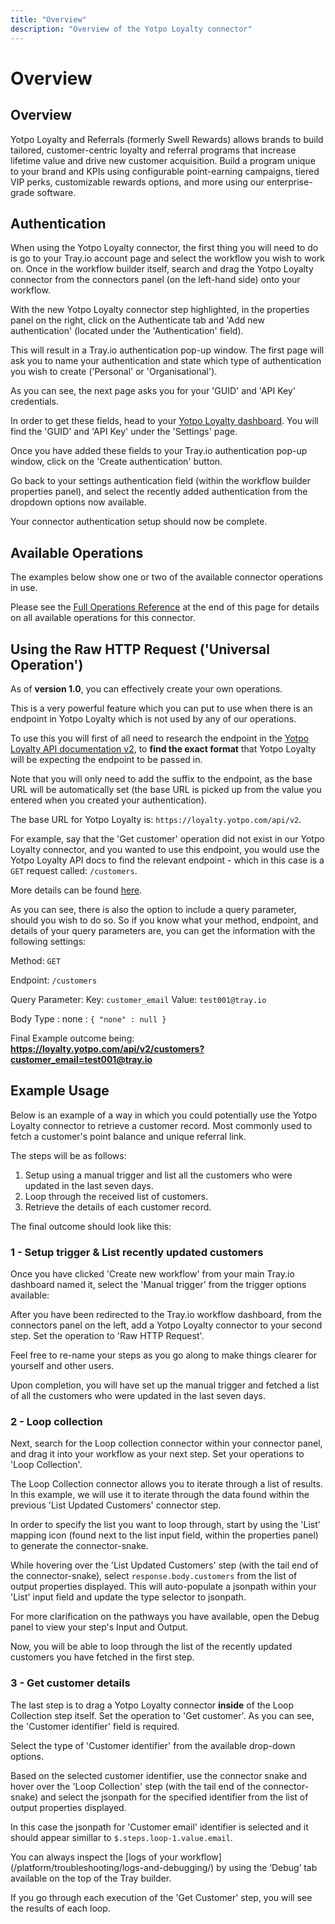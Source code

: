 ```yaml
---
title: "Overview"
description: "Overview of the Yotpo Loyalty connector"
---
```


# Overview

## Overview

Yotpo Loyalty and Referrals (formerly Swell Rewards) allows brands to build tailored, customer-centric loyalty and referral programs that increase lifetime value and drive new customer acquisition. Build a program unique to your brand and KPIs using configurable point-earning campaigns, tiered VIP perks, customizable rewards options, and more using our enterprise-grade software.

## Authentication

When using the Yotpo Loyalty connector, the first thing you will need to do is go to your Tray.io account page and select the workflow you wish to work on. Once in the workflow builder itself, search and drag the Yotpo Loyalty connector from the connectors panel (on the left-hand side) onto your workflow.

With the new Yotpo Loyalty connector step highlighted, in the properties panel on the right, click on the Authenticate tab and 'Add new authentication' (located under the 'Authentication' field).

This will result in a Tray.io authentication pop-up window. The first page will ask you to name your authentication and state which type of authentication you wish to create ('Personal' or 'Organisational').

As you can see, the next page asks you for your 'GUID' and 'API Key' credentials.

In order to get these fields, head to your [Yotpo Loyalty dashboard](https://loyalty.yotpo.com/general-settings). You will find the 'GUID' and 'API Key' under the 'Settings' page.

Once you have added these fields to your Tray.io authentication pop-up window, click on the 'Create authentication' button.

Go back to your settings authentication field (within the workflow builder properties panel), and select the recently added authentication from the dropdown options now available.

Your connector authentication setup should now be complete.

## Available Operations

The examples below show one or two of the available connector operations in use.

Please see the [Full Operations Reference](#operationsFull) at the end of this page for details on all available operations for this connector.

## Using the Raw HTTP Request ('Universal Operation')

As of **version 1.0**, you can effectively create your own operations.

This is a very powerful feature which you can put to use when there is an endpoint in Yotpo Loyalty which is not used by any of our operations.

To use this you will first of all need to research the endpoint in the [Yotpo Loyalty API documentation v2](https://loyaltyapi.yotpo.com/reference), to **find the exact format** that Yotpo Loyalty will be expecting the endpoint to be passed in.

Note that you will only need to add the suffix to the endpoint, as the base URL will be automatically set (the base URL is picked up from the value you entered when you created your authentication).

The base URL for Yotpo Loyalty is: `https://loyalty.yotpo.com/api/v2`.

For example, say that the 'Get customer' operation did not exist in our Yotpo Loyalty connector, and you wanted to use this endpoint, you would use the Yotpo Loyalty API docs to find the relevant endpoint - which in this case is a `GET` request called: `/customers`.

More details can be found [here](https://loyaltyapi.yotpo.com/reference#fetch-customer-details).

As you can see, there is also the option to include a query parameter, should you wish to do so. So if you know what your method, endpoint, and details of your query parameters are, you can get the information with the following settings:

Method: `GET`

Endpoint: `/customers`

Query Parameter: Key: `customer_email` Value: `test001@tray.io`

Body Type : none : `{ "none" : null }`

Final Example outcome being: **https://loyalty.yotpo.com/api/v2/customers?customer_email=test001@tray.io**

## Example Usage

Below is an example of a way in which you could potentially use the Yotpo Loyalty connector to retrieve a customer record. Most commonly used to fetch a customer's point balance and unique referral link.

The steps will be as follows:

1. Setup using a manual trigger and list all the customers who were updated in the last seven days.
2. Loop through the received list of customers.
3. Retrieve the details of each customer record.

The final outcome should look like this:

### 1 - Setup trigger & List recently updated customers

Once you have clicked 'Create new workflow' from your main Tray.io dashboard named it, select the 'Manual trigger' from the trigger options available:

After you have been redirected to the Tray.io workflow dashboard, from the connectors panel on the left, add a Yotpo Loyalty connector to your second step. Set the operation to 'Raw HTTP Request'.

Feel free to re-name your steps as you go along to make things clearer for yourself and other users.

Upon completion, you will have set up the manual trigger and fetched a list of all the customers who were updated in the last seven days.

### 2 - Loop collection

Next, search for the Loop collection connector within your connector panel, and drag it into your workflow as your next step. Set your operations to 'Loop Collection'.

The Loop Collection connector allows you to iterate through a list of results. In this example, we will use it to iterate through the data found within the previous 'List Updated Customers' connector step.

In order to specify the list you want to loop through, start by using the 'List' mapping icon (found next to the list input field, within the properties panel) to generate the connector-snake.

While hovering over the 'List Updated Customers' step (with the tail end of the connector-snake), select `response.body.customers` from the list of output properties displayed. This will auto-populate a jsonpath within your 'List' input field and update the type selector to jsonpath.

For more clarification on the pathways you have available, open the Debug panel to view your step's Input and Output.

Now, you will be able to loop through the list of the recently updated customers you have fetched in the first step.

### 3 - Get customer details

The last step is to drag a Yotpo Loyalty connector **inside** of the Loop Collection step itself. Set the operation to 'Get customer'. As you can see, the 'Customer identifier' field is required.

Select the type of 'Customer identifier' from the available drop-down options.

Based on the selected customer identifier, use the connector snake and hover over the 'Loop Collection' step (with the tail end of the connector-snake) and select the jsonpath for the specified identifier from the list of output properties displayed.

In this case the jsonpath for 'Customer email' identifier is selected and it should appear simillar to `$.steps.loop-1.value.email`.

You can always inspect the [logs of your workflow] (/platform/troubleshooting/logs-and-debugging/) by using the ‘Debug’ tab available on the top of the Tray builder.

If you go through each execution of the 'Get Customer' step, you will see the results of each loop.
